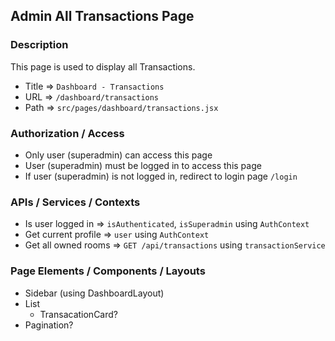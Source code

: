 ## Admin All Transactions Page

### Description

This page is used to display all Transactions.

- Title => `Dashboard - Transactions`
- URL => `/dashboard/transactions`
- Path => `src/pages/dashboard/transactions.jsx`

### Authorization / Access

- Only user (superadmin) can access this page
- User (superadmin) must be logged in to access this page
- If user (superadmin) is not logged in, redirect to login page `/login`

### APIs / Services / Contexts

- Is user logged in => `isAuthenticated`, `isSuperadmin` using `AuthContext`
- Get current profile => `user` using `AuthContext`
- Get all owned rooms => `GET /api/transactions` using `transactionService`

### Page Elements / Components / Layouts

- Sidebar (using DashboardLayout)
- List
  - TransacationCard?
- Pagination?
